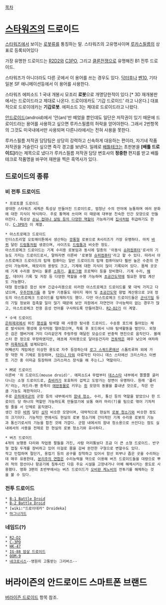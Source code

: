 [[목차]]

= [[스타워즈]]의 드로이드 =
[[스타워즈]]에서 보이는 [[로봇]]류를 통칭하는 말. 스타워즈의 고유명사이며 [[루카스필름]]의 상표로 등록되어있다

가장 유명한 드로이드는 [[R2D2]]와 [[C3PO]], 그리고 [[클론전쟁]]으로 유명해진 B1 전투 드로이드.

스타워즈가 아니더라도 다른 곳에서 이 용어를 쓰는 경우도 있다. [[닥터후]]나 [[벤10]], 기타 일본 SF 애니메이션등에서 이 용어를 사용한다.

스타워즈 에피소드 1 국내 개봉시 모조리 '''로봇'''으로 개명당한적이 있다.[* 3D 재개봉판에서는 드로이드라고 제대로 나온다. 드로이데카도 '기갑 드로이드' 라고 나온다.]
대표적으로 드로이데카는 '''기갑로봇'''. 에피소드 3는 제대로 드로이드라고 나왔다. 

[[안드로이드]](android)에서 '안(an)'만 떼었을 뿐인데도 일단은 저작권이 있기 때문에 드로이드라는 용어를 사용하고 싶으면 루카스필름의 허락을 얻어야한다. 그래서 2번항목의 그것도 미국내에서만 사용되며 다른나라에서는 전혀 사용을 못한다.

루카스필름 저작권 담당팀은 상당히 강력하고 신속하게 대응하는 편이라, 자기네 작품 저작권을 거슬린다 싶으면 즉각 경고를 보낸다. 일례로 [[배틀테크]]는 초판본을 '''[배틀 드로이드]'''라는 제목으로 냈다가 루카스필름 저작권 담당 변호사의 '''정중한''' 편지를 받고 배틀테크로 작품명을 바꾸어 재판을 찍은 흑역사가 있다.

== 드로이드의 종류 ==
=== 비 전투 드로이드 ===
 * 프로토콜 드로이드
 광대한 스타워즈 세계관 특성상 만들어진 드로이드로, 엄청난 수의 언어에 능통하며 여러 문화에 대한 지식이 박식하다. 주로 통역에 쓰이며 이 때문에 대부분 친숙한 인간 모양으로 만들어진다. 특성상 [[메이드 로봇|손님 접대나 살림 등의 다양한 역할]]이 가능하기에 [[집사]]처럼 취급하기도 한다. [[C-3PO]]가 이 계열.

 * 아스트로메크 드로이드
 인더스트리얼 오토매이톤에서 생산하는 [[깡통]]형 로봇으로 R시리즈가 가장 유명하다. 마치 [[바퀴]] 달린 [[드럼통]]처럼 생겼으며, 사이즈도 [[드럼통]]과 비슷한 정도.
 아스트로메크 드로이드는 기계 수리용 로봇임과 동시에 일종의 '이동식 [[슈퍼컴퓨터]]'로서의 기능도 가지는 드로이드로서, 말하자면 이른바 '로봇형 [[슈퍼컴퓨터]]'라고 할 수 있다. 따라서 아스트로메크 드로이드의 탑재 컴퓨터는 일반 드로이드의 탑재 컴퓨터보다 훨씬 높은 수준의 연산이 가능하며, 메모리의 용량도 크고, 기계에 대한 지식이 많이 기록되어 있다. 몸체 곳곳에 기계 수리용 장비는 물론 [[소화기]], [[홀로그램]] 프로젝터 등을 장비했다. 기계 수리, [[해킹]], 데이터 기록 및 저장 등 다양한 역할을 수행 가능하며 [[초공간도약]]에 필요한 항법 계산도 가능했다.
 대형 함선들은 함선 외부 긴급수리용으로 이러한 아스트로메크 드로이드를 몇 대씩 가지고 다녔으며, [[스타파이터|우주전투기]]들 중 일부 기종들도 데미지 제어 및 [[초공간도약]] 항법 계산용으로 1대 정도의 아스트로메크 드로이드를 탑재하기도 했다. 다만 아스트로메크 드로이드들은 [[군사기밀]] 등의 기밀 정보와 접촉할 일이 많기 때문에 보안 차원에서 자연언어 구사능력이 없는 경우가 많고, 아스트로메크 전용 음성 언어를 구사하도록 만들어졌다. [[R2-D2]]가 이 계열.

 * 수색 드로이드
 [[은하제국(스타워즈)|은하제국]]에서 외진 [[행성]]을 탐색할 때 사용한 탐사용 드로이드. 수송용 포드에 들어있는 채로 발사되어 행성에 운석처럼 떨어졌으며, 착륙 후 포드에서 나와 탐색활동을 벌인다. 외형은 검은 햄버거에 거미 다리같은게 주렁주렁 매달린 모습으로 반중력 엔진으로 움직인다. 블래스터 한 정으로 무장하였지만, 애초에 자위용으로 달아둔건지라 [[전투력]]은 매우 낮으며 여차하면 [[자폭]]하도록 설계되었다.
 어째선지 게임에선 이상한 용도로 자주 등장하는데 [[로그 스쿼드론]]에선 스톰트루퍼 외에 가장 약한 적 기체로 등장하며, [[타이니 타워]] 아류작인 타이니 데스 스타에선 크리스마스 이벤트 기간 중 이따금 등장하여 크리스마스 장식을 해 주는(…) 역할이다.

 * MSE 드로이드
 이른바 '쥐 드로이드(mouse droid)'. 에피소드4 무렵부터 [[데스스타]] 내부에서 쫄쫄쫄 굴러다니는 소형 드로이드로, [[츄바카]]가 포효하자 겁먹고 도망가는 장면이 유명하다. 원래 '플리키'라는, 챠드라-팬 종족이 [[애완동물]]로 키우는 [[쥐]] 모양의 동물을 흉내낸 것으로, 작은 만큼 기능도 제한적이다.
 주로 [[은하제국(스타워즈)|은하제국군]]의 군함 등의 내부에서의 [[로봇 청소기|함내 청소]], 수리, 통신 등의 역할을 맡았으나 한 드로이드 당 하나의 역할만 가능하도록 만들었기에 보통 여러 마리(?)를 팀으로 엮어 기차처럼 줄을 서 단체로 움직였다.
 생긴 것은 [[바퀴]] 달린 [[상자]] 비슷한 모양이며, 대략적으로 현실의 [[로봇 청소기]]와 비슷한 정도의 크기이다. 기능적인 면에서도 현실의 로봇 청소기에 간이적인 기계 수리용 로봇의 기능과 통신기로서의 기능을 합친 것에 가깝다. 군함 내에서의 함내 청소용으로 쓰인다는 점도 실내에서의 사용을 전제로 한 현실의 로봇 청소기와 유사하다.

 * 버즈 드로이드
 4개의 보행용 다리와 작업용 팔들을 가진, 사람 머리통보다 조금 더 큰 소형 드로이드. 반구형 껍질 두개를 장비하고 있어 이걸로 몸을 감싸 완전한 구형으로 변할수도 있다.
 작고 민첩하며 절단기, 용접기 등의 공구를 장착하고 있어서 함선 외부나 좁은 곳을 수리하는데 매우 유용한데, [[분리주의 연합]]은 수리능력을 역으로 이용해 버즈 드로이드들을 대량으로 뿌려 적의 함선이나 항공기에 침투시킨 다음 주요 시설을 고장내거나 아예 해체시키는 용도로 사용했다. 영화 3편의 초반부에서는 버즈 드로이드가 [[오비완 케노비]]의 전투기를 해체하는 것을 볼 수 있다.
=== 전투 드로이드 ===
 * [[B-1 Battle Droid]]
 * [[B-2 Battle Droid]]
 * [wiki:"드로이데카" Droideka]
 * [[마그나가드]]

=== 네임드(?) ===
 * [[R2-D2]]
 * [[C-3PO]]
 * [[HK-47]]
 * [[IG-88 암살 드로이드]]
 * [[OOM-9]]
 * [[네크로시스]]--영원히 고통받는 그리버스--

= 버라이즌의 안드로이드 스마트폰 브랜드 =

[[버라이즌 드로이드]] 항목 참조.
